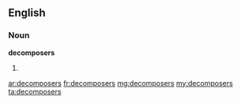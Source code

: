 ==English==

===Noun===
'''decomposers'''

# {{plural of|decomposer}}

[[ar:decomposers]]
[[fr:decomposers]]
[[mg:decomposers]]
[[my:decomposers]]
[[ta:decomposers]]